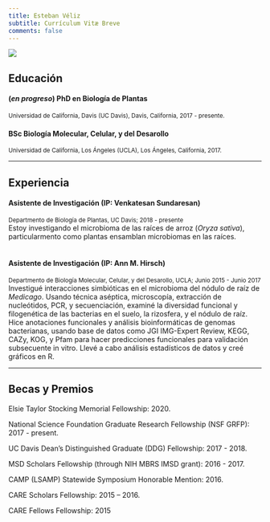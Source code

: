 ```yaml
---
title: Esteban Véliz
subtitle: Currículum Vitæ Breve
comments: false
---
```


![](/img/photo-front.png)  
  
  
## <i class="fas fa-graduation-cap"></i>Educación  
#### (*en progreso*) PhD en Biología de Plantas  
<sup> Universidad de California, Davis (UC Davis), Davis, California, 2017 - presente.</sup>

#### BSc Biología Molecular, Celular, y del Desarollo   
<sup> Universidad de California, Los Ángeles (UCLA), Los Ángeles, California, 2017.</sup>

---

## <i class="fas fa-flask"></i> Experiencia
#### Asistente de Investigación (IP: Venkatesan Sundaresan)  
<sup>Departmento de Biología de Plantas, UC Davis; 2018 - presente </sup>  
Estoy investigando el microbioma de las raíces de arroz (_Oryza sativa_), particularmento como plantas ensamblan microbiomas en las raíces.  
&nbsp;  

#### Asistente de Investigación (IP: Ann M. Hirsch)    
<sup> Departmento de Biología Molecular, Celular, y del Desarollo, UCLA;  Junio 2015 - Junio 2017 </sup>  
Investigué interacciones simbióticas en el microbioma del nódulo de raíz de _Medicago_. Usando técnica aséptica, microscopía, extracción de nucleótidos, PCR, y secuenciación, examiné la diversidad funcional y filogenética de las bacterias en el suelo, la rizosfera, y el nódulo de raíz. Hice anotaciones funcionales y análisis bioinformáticas de genomas bacterianas, usando base de datos como JGI IMG-Expert Review, KEGG, CAZy, KOG, y Pfam para hacer predicciones funcionales para validación subsecuente in vitro. Llevé a cabo análisis estadísticos de datos y creé gráficos en R.  

---

## <i class="fas fa-award"></i> Becas y Premios

Elsie Taylor Stocking Memorial Fellowship: 2020.

National Science Foundation Graduate Research Fellowship (NSF GRFP): 2017 - present. 

UC Davis Dean’s Distinguished Graduate (DDG) Fellowship: 2017 - 2018.  

MSD Scholars Fellowship (through NIH MBRS IMSD grant): 2016 - 2017.  

CAMP (LSAMP) Statewide Symposium Honorable Mention: 2016.  

CARE Scholars Fellowship: 2015 – 2016.  

CARE Fellows Fellowship: 2015  
